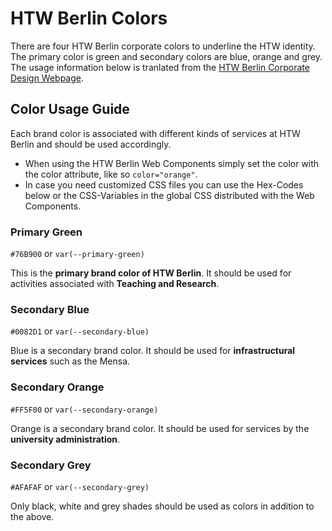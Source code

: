 
<Meta title="Design System/Atoms/Colors"></Meta>

# HTW Berlin Colors

<span class="colorBlock big green"></span>
<span class="colorBlock big blue"></span>
<span class="colorBlock big orange"></span>
<span class="colorBlock big grey"></span>

There are four HTW Berlin corporate colors to underline the HTW identity. The primary color is green and secondary colors are blue, orange and grey.
The usage information below is tranlated from the [HTW Berlin Corporate Design Webpage](https://corporatedesign.htw-berlin.de/schrift-farbe/markenfarben/).

## Color Usage Guide

Each brand color is associated with different kinds of services at HTW Berlin and should be used accordingly.

- When using the HTW Berlin Web Components simply set the color with the color attribute, like so `color="orange"`.
- In case you need customized CSS files you can use the Hex-Codes below or the CSS-Variables in the global CSS distributed with the Web Components.

### Primary Green

`#76B900` or `var(--primary-green)` <span class="colorBlock green"></span>

This is the **primary brand color of HTW Berlin**. It should be used for activities associated with **Teaching and Research**.

### Secondary Blue

`#0082D1` or `var(--secondary-blue)` <span class="colorBlock blue"></span>

Blue is a secondary brand color. It should be used for **infrastructural services** such as the Mensa.

### Secondary Orange

`#FF5F00` or `var(--secondary-orange)` <span class="colorBlock orange"></span>

Orange is a secondary brand color. It should be used for services by the **university administration**.

### Secondary Grey

`#AFAFAF` or `var(--secondary-grey)` <span class="colorBlock grey"></span>

Only black, white and grey shades should be used as colors in addition to the above.
